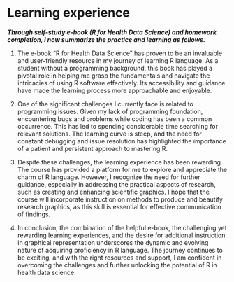# Learning experience

***Through self-study e-book (R for Health Data Science) and homework completion, I now summarize the practice and learning as follows.***

1.  The e-book "R for Health Data Science" has proven to be an invaluable and user-friendly resource in my journey of learning R language. As a student without a programming background, this book has played a pivotal role in helping me grasp the fundamentals and navigate the intricacies of using R software effectively. Its accessibility and guidance have made the learning process more approachable and enjoyable.

2.  One of the significant challenges I currently face is related to programming issues. Given my lack of programming foundation, encountering bugs and problems while coding has been a common occurrence. This has led to spending considerable time searching for relevant solutions. The learning curve is steep, and the need for constant debugging and issue resolution has highlighted the importance of a patient and persistent approach to mastering R.

3.  Despite these challenges, the learning experience has been rewarding. The course has provided a platform for me to explore and appreciate the charm of R language. However, I recognize the need for further guidance, especially in addressing the practical aspects of research, such as creating and enhancing scientific graphics. I hope that the course will incorporate instruction on methods to produce and beautify research graphics, as this skill is essential for effective communication of findings.

4.  In conclusion, the combination of the helpful e-book, the challenging yet rewarding learning experiences, and the desire for additional instruction in graphical representation underscores the dynamic and evolving nature of acquiring proficiency in R language. The journey continues to be exciting, and with the right resources and support, I am confident in overcoming the challenges and further unlocking the potential of R in health data science.

